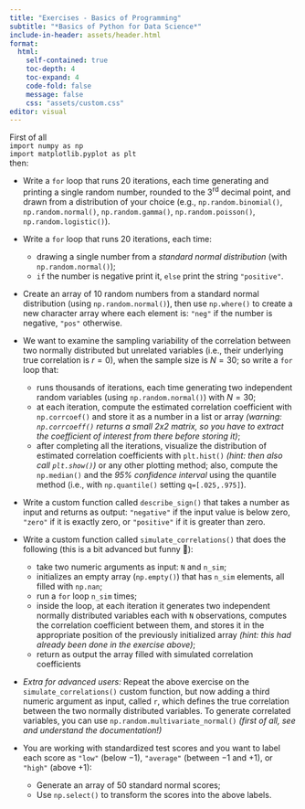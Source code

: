 ```yaml
---
title: "Exercises - Basics of Programming"
subtitle: "*Basics of Python for Data Science*"
include-in-header: assets/header.html
format: 
  html:
    self-contained: true
    toc-depth: 4  
    toc-expand: 4
    code-fold: false 
    message: false
    css: "assets/custom.css"
editor: visual
---
```


First of all<br/>
`import numpy as np`<br/>
`import matplotlib.pyplot as plt`<br/>
then:

-   Write a `for` loop that runs 20 iterations, each time generating and printing a single random number, rounded to the 3^rd^ decimal point, and drawn from a distribution of your choice (e.g., `np.random.binomial()`, `np.random.normal()`, `np.random.gamma()`, `np.random.poisson()`, `np.random.logistic()`).

-   Write a `for` loop that runs 20 iterations, each time: 

    -   drawing a single number from a *standard normal distribution* (with `np.random.normal()`);
    -   `if` the number is negative print it, `else` print the string `"positive"`.

-   Create an array of 10 random numbers from a standard normal distribution (using `np.random.normal()`), then use `np.where()` to create a new character array where each element is: `"neg"` if the number is negative, `"pos"` otherwise.

-   We want to examine the sampling variability of the correlation between two normally distributed but unrelated variables (i.e., their underlying true correlation is $r = 0$), when the sample size is $N = 30$; so write a `for` loop that:

    -   runs thousands of iterations, each time generating two independent random variables (using `np.random.normal()`) with $N = 30$;
    -   at each iteration, compute the estimated correlation coefficient with `np.corrcoef()` and store it as a number in a list or array *(warning: `np.corrcoeff()` returns a small 2x2 matrix, so you have to extract the coefficient of interest from there before storing it)*;
    -   after completing all the iterations, visualize the distribution of estimated correlation coefficients with `plt.hist()` *(hint: then also call `plt.show()`)* or any other plotting method; also, compute the `np.median()` and the *95% confidence interval* using the quantile method (i.e., with `np.quantile()` setting `q=[.025,.975]`).

-   Write a custom function called `describe_sign()` that takes a number as input and returns as output: `"negative"` if the input value is below zero, `"zero"` if it is exactly zero, or `"positive"` if it is greater than zero.

-   Write a custom function called `simulate_correlations()` that does the following (this is a bit advanced but funny 🙂):

    -   take two numeric arguments as input: `N` and `n_sim`;
    -   initializes an empty array (`np.empty()`) that has `n_sim` elements, all filled with `np.nan`;
    -   run a `for` loop `n_sim` times;
    -   inside the loop, at each iteration it generates two independent normally distributed variables each with `N` observations, computes the correlation coefficient between them, and stores it in the appropriate position of the previously initialized array *(hint: this had already been done in the exercise above)*; 
    -   return as output the array filled with simulated correlation coefficients

-   *Extra for advanced users:* Repeat the above exercise on the `simulate_correlations()` custom function, but now adding a third numeric argument as input, called `r`, which defines the true correlation between the two normally distributed variables. To generate correlated variables, you can use `np.random.multivariate_normal()` *(first of all, see and understand the documentation!)*

- You are working with standardized test scores and you want to label each score as `"low"` (below −1), `"average"` (between −1 and +1), or `"high"` (above +1):

    -   Generate an array of 50 standard normal scores; 
    -   Use `np.select()` to transform the scores into the above labels.

